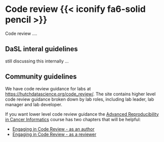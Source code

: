 # Code review {{< iconify fa6-solid pencil >}} {#sec-review}

Code review ....

## DaSL interal guidelines

still discussing this internally ...

## Community guidelines

We have code review guidance for labs at <https://hutchdatascience.org/code_review/>. The site contains higher level code review guidance broken down by lab roles, including lab leader, lab manager and lab developer.

If you want lower level code review guidance the [Advanced Reproducibility in Cancer Informatics](https://jhudatascience.org/Adv_Reproducibility_in_Cancer_Informatics/) course has two chapters that will be helpful:

- [Engaging in Code Review - as an author](https://jhudatascience.org/Adv_Reproducibility_in_Cancer_Informatics/engaging-in-code-review---as-an-author.html)
- [Engaging in Code Review - as a reviewer](https://jhudatascience.org/Adv_Reproducibility_in_Cancer_Informatics/engaging-in-code-review---as-a-reviewer.html)

